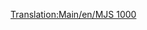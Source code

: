 [[Translation:Main/en/MJS 1000]]{{Template:Treni/It
|Image=[[File:en/Mjs1000.png]]
|Name=MJS 1000
|Cost=€ 49.218
|Speed=104 km/h (65 mph)
|Weight=120 t
|Power=2.231 hp (1,641 kW)
|Annual=€ 4.416
|Designed=1964
|Lifespan=22 
|Capacity=N/A
|Description=Con una velocità massima inferiore e una potenza inferiore rispetto al CS2400, non c'è alcuna ragiona per usare questo treno invece CS2400. Dovrebbe tuttavia essere notato che il MJS 1000 ha una durata leggermente più lunga rispetto al suo cugino più potente.
|Real-life=la MJS 1000 ricorda le locomotive elettriche [http://en.wikipedia.org/wiki/List_of_South_African_locomotive_classes#Electric_locomotives SAR Class 5E].}}